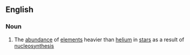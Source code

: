 ==English==

===Noun===
{{wikipedia}}
{{en-noun|metallicities}}

#{{astronomy}} The [[abundance]] of [[element]]s heavier than [[helium]] in [[star]]s as a result of [[nucleosynthesis]]
